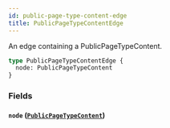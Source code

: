 ```yaml
---
id: public-page-type-content-edge
title: PublicPageTypeContentEdge
---
```



An edge containing a PublicPageTypeContent.


```graphql
type PublicPageTypeContentEdge {
  node: PublicPageTypeContent
}
```


### Fields

#### `node` ([`PublicPageTypeContent`](/developers/demandhq-apis/storefront-api/graphql/reference/objects/public-page-type-content))






